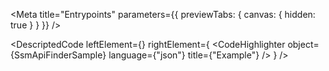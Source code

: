 
<Meta title="Entrypoints" parameters={{ previewTabs: { canvas: { hidden: true } } }} />

<DescriptedCode
  leftElement={<SsmApiFinderDesc />}
  rightElement={
    <CodeHighlighter
      object={SsmApiFinderSample}
      language={"json"}
      title={"Example"}
    />
  }
/>

<TxChannelIndex />

<TxSsmUserIndex />
